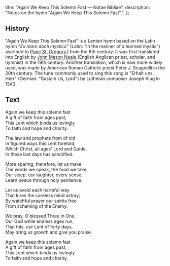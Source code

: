   title: "Again We Keep This Solemn Fast — Notae Bibliae",
  description: "Notes on the hymn \"Again We Keep This Solemn Fast\".",
};

<Initial text="Again We Keep This Solemn Fast" />

## History

"Again We Keep This Solemn Fast" is a Lenten hymn based on the Latin hymn "*Ex more docti mystico*" (Latin: "In the manner of a learned mystic") ascribed to [Pope St. Gregory I](/people/saints/latin-fathers/gregory-the-great) from the 6th century. It was first translated into English by [John Mason Neale](/liturgy/music/authors/john-mason-neale) (English Anglican priest, scholar, and hymnist) in the 19th century. Another translation, which is now more widely used, was made by American Roman Catholic priest Peter J. Scagnelli in the 20th century. The tune commonly used to sing this song is "Erhalt uns, Herr" (German: "Sustain Us, Lord") by Lutheran composer Joseph Klug in 1543.

## Text

Again we keep this solemn fast<br/>
A gift of faith from ages past,<br/>
This Lent which binds us lovingly<br/>
To faith and hope and charity.

The law and prophets from of old<br/>
In figured ways this Lent foretold,<br/>
Which Christ, all ages' Lord and Guide,<br/>
In these last days has sanctified.

More sparing, therefore, let us make<br/>
The words we speak, the food we take,<br/>
Our sleep, our laughter, every sense;<br/>
Learn peace through holy penitence.

Let us avoid each harmful way<br/>
That lures the careless mind astray;<br/>
By watchful prayer our spirits free<br/>
From scheming of the Enemy.

We pray, O blessed Three in One,<br/>
Our God while endless ages run,<br/>
That this, our Lent of forty days,<br/>
May bring us growth and give you praise.

Again we keep this solemn fast<br/>
A gift of faith from ages past,<br/>
This Lent which binds us lovingly<br/>
To faith and hope and charity.
